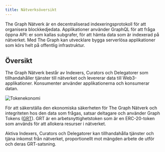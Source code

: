 ```yaml
---
title: Nätverksöversikt
---
```


The Graph Nätverk är en decentraliserad indexeringsprotokoll för att organisera blockkedjedata. Applikationer använder GraphQL för att fråga öppna API: er som kallas subgrafer, för att hämta data som är indexerad på nätverket. Med The Graph kan utvecklare bygga serverlösa applikationer som körs helt på offentlig infrastruktur.

## Översikt

The Graph Nätverk består av Indexers, Curators och Delegatorer som tillhandahåller tjänster till nätverket och levererar data till Web3-applikationer. Konsumenter använder applikationerna och konsumerar datan.

![Tokenekonomi](/img/Network-roles@2x.png)

För att säkerställa den ekonomiska säkerheten för The Graph Nätverk och integriteten hos den data som frågas, satsar deltagare och använder Graph Tokens ([GRT](/tokenomics)). GRT är en arbetsnyttighetstoken som är en ERC-20-token som används för att allokera resurser i nätverket.

Aktiva Indexers, Curators och Delegatorer kan tillhandahålla tjänster och tjäna inkomst från nätverket, proportionellt mot mängden arbete de utför och deras GRT-satsning.
